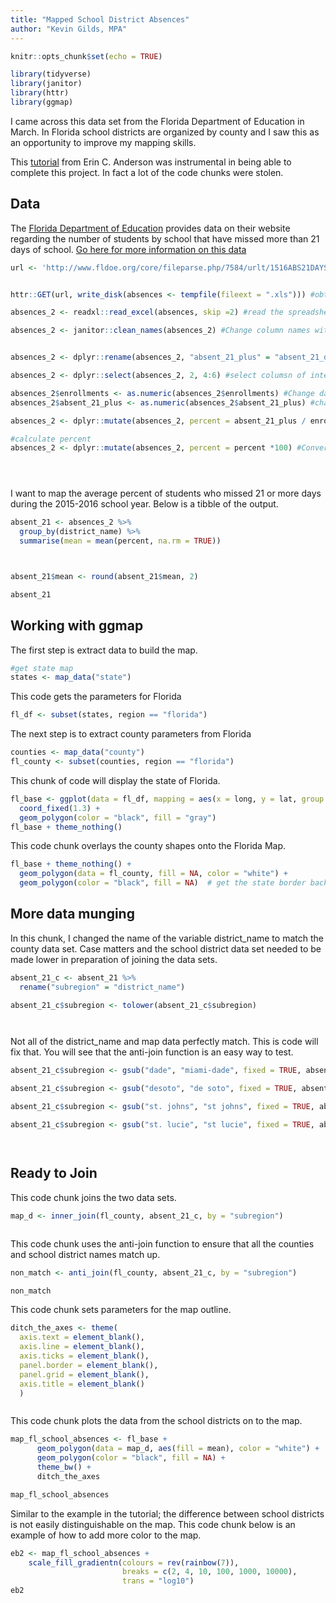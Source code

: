```yaml
---
title: "Mapped School District Absences"
author: "Kevin Gilds, MPA"
---
```




```r
knitr::opts_chunk$set(echo = TRUE)

library(tidyverse)
library(janitor)
library(httr)
library(ggmap)
```

I came across this data set from the Florida Department of Education in March. In Florida school districts are organized by county and I saw this as an opportunity to improve my mapping skills.

This [tutorial](http://eriqande.github.io/rep-res-web/lectures/making-maps-with-R.html) from Erin C. Anderson  was instrumental in being able to complete this project. In fact a lot of the code chunks were stolen. 

## Data

The [Florida Department of Education](http://www.fldoe.org/accountability/data-sys/edu-info-accountability-services/pk-12-public-school-data-pubs-reports/students.stml) provides data on their website regarding the number of students by school that have missed more than 21 days of school. [Go here for more information on this data](https://tidydatabykwg57.shinyapps.io/flabsences/)

```r
url <- 'http://www.fldoe.org/core/fileparse.php/7584/urlt/1516ABS21DAYSchool.xls' #location of data on the internet


httr::GET(url, write_disk(absences <- tempfile(fileext = ".xls"))) #obtain the spreadsheet file from the internet

absences_2 <- readxl::read_excel(absences, skip =2) #read the spreadsheet file and skip the first two rows

absences_2 <- janitor::clean_names(absences_2) #Change column names with the Janitor.


absences_2 <- dplyr::rename(absences_2, "absent_21_plus" = "absent_21_days_or_over") #Change name again to shorten 

absences_2 <- dplyr::select(absences_2, 2, 4:6) #select columsn of interest

absences_2$enrollments <- as.numeric(absences_2$enrollments) #Change data to numeric format
absences_2$absent_21_plus <- as.numeric(absences_2$absent_21_plus) #change data to numeric format

absences_2 <- dplyr::mutate(absences_2, percent = absent_21_plus / enrollments) 

#calculate percent 
absences_2 <- dplyr::mutate(absences_2, percent = percent *100) #Convert from decimal 





```



I want to map the average percent of students who missed 21 or more days during the 2015-2016 school year. Below is a tibble of the output. 
```r
absent_21 <- absences_2 %>%
  group_by(district_name) %>%
  summarise(mean = mean(percent, na.rm = TRUE))



absent_21$mean <- round(absent_21$mean, 2)

absent_21
```

## Working with ggmap


The first step is extract data to build the map. 

```r
#get state map
states <- map_data("state")

```

This code gets the parameters for Florida

```r
fl_df <- subset(states, region == "florida")

```

The next step is to extract county parameters from Florida

```r
counties <- map_data("county")
fl_county <- subset(counties, region == "florida")

```


This chunk of code will display the state of Florida. 
```r
fl_base <- ggplot(data = fl_df, mapping = aes(x = long, y = lat, group = group)) + 
  coord_fixed(1.3) + 
  geom_polygon(color = "black", fill = "gray")
fl_base + theme_nothing()

```


This code chunk overlays the county shapes onto the Florida Map. 
```r
fl_base + theme_nothing() + 
  geom_polygon(data = fl_county, fill = NA, color = "white") +
  geom_polygon(color = "black", fill = NA)  # get the state border back on top
```





## More data munging


In this chunk, I changed the name of the variable district_name to match the county data set. Case matters and the school district data set needed to be made lower in preparation of joining the data sets.  


```r
absent_21_c <- absent_21 %>%
  rename("subregion" = "district_name")

absent_21_c$subregion <- tolower(absent_21_c$subregion)




```

Not all of the district_name and map data perfectly match. This is code will fix that. You will see that the anti-join function is an easy way to test. 

```r

absent_21_c$subregion <- gsub("dade", "miami-dade", fixed = TRUE, absent_21_c$subregion)

absent_21_c$subregion <- gsub("desoto", "de soto", fixed = TRUE, absent_21_c$subregion)

absent_21_c$subregion <- gsub("st. johns", "st johns", fixed = TRUE, absent_21_c$subregion)

absent_21_c$subregion <- gsub("st. lucie", "st lucie", fixed = TRUE, absent_21_c$subregion)




```



## Ready to Join

This code chunk joins the two data sets. 


```r

map_d <- inner_join(fl_county, absent_21_c, by = "subregion")



```

This code chunk uses the anti-join function to ensure that all the counties and school district names match up. 

```r

non_match <- anti_join(fl_county, absent_21_c, by = "subregion")

non_match


```

This code chunk sets parameters for the map outline. 

```r
ditch_the_axes <- theme(
  axis.text = element_blank(),
  axis.line = element_blank(),
  axis.ticks = element_blank(),
  panel.border = element_blank(),
  panel.grid = element_blank(),
  axis.title = element_blank()
  )



```


This code chunk plots the data from the school districts on to the map. 

```r

map_fl_school_absences <- fl_base + 
      geom_polygon(data = map_d, aes(fill = mean), color = "white") +
      geom_polygon(color = "black", fill = NA) +
      theme_bw() +
      ditch_the_axes

map_fl_school_absences

```

Similar to the example in the tutorial; the difference between school districts is not easily distinguishable on the map. This code chunk below  is an example of how to add more  color to the map. 

```r
eb2 <- map_fl_school_absences + 
    scale_fill_gradientn(colours = rev(rainbow(7)),
                         breaks = c(2, 4, 10, 100, 1000, 10000),
                         trans = "log10")
eb2
```


